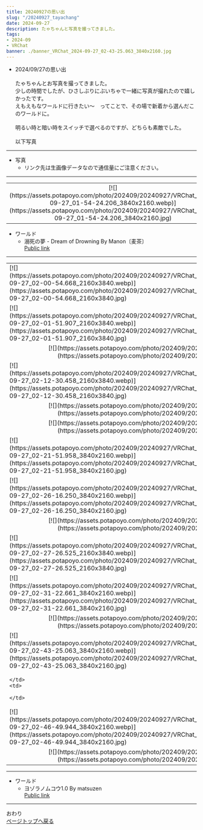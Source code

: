 ```yaml
---
title: 20240927の思い出
slug: "/20240927_tayachang"
date: 2024-09-27
description: たゃちゃんと写真を撮ってきました。
tags:
- 2024-09
- VRChat
banner: ./banner_VRChat_2024-09-27_02-43-25.063_3840x2160.jpg
---
```


+ 2024/09/27の思い出\
\
たゃちゃんとお写真を撮ってきました。  
少しの時間でしたが、ひさしぶりにぶいちゃで一緒に写真が撮れたので嬉しかったです。  
えもえもなワールドに行きたい〜　ってことで、その場で新着から選んだこのワールドに。  
\
明るい時と暗い時をスイッチで選べるのですが、どちらも素敵でした。  
\
以下写真

------------------------------
+ 写真
  + リンク先は生画像データなので通信量にご注意ください。
------------------------------

<table>
  <tr>
    <td colspan="2">
      <div align="center">
        [![](https://assets.potapoyo.com/photo/202409/20240927/VRChat_2024-09-27_01-54-24.206_3840x2160.webp)](https://assets.potapoyo.com/photo/202409/20240927/VRChat_2024-09-27_01-54-24.206_3840x2160.jpg)
      </div>
    </td>
  </tr>
</table>

+ ワールド
  + 溺死の夢 - Dream of Drowning By Manon〔麦茶〕\
  [Public link](https://vrchat.com/home/launch?worldId=wrld_0070e9c7-e484-41fb-be92-a09355ece9cf)

------------------------------

<table>
  <tr>
    <td>
      [![](https://assets.potapoyo.com/photo/202409/20240927/VRChat_2024-09-27_02-00-54.668_2160x3840.webp)](https://assets.potapoyo.com/photo/202409/20240927/VRChat_2024-09-27_02-00-54.668_2160x3840.jpg)
    </td>
    <td>
      [![](https://assets.potapoyo.com/photo/202409/20240927/VRChat_2024-09-27_02-01-25.518_2160x3840.webp)](https://assets.potapoyo.com/photo/202409/20240927/VRChat_2024-09-27_02-01-25.518_2160x3840.jpg)
    </td>
  </tr>
  <tr>
    <td>
      [![](https://assets.potapoyo.com/photo/202409/20240927/VRChat_2024-09-27_02-01-51.907_2160x3840.webp)](https://assets.potapoyo.com/photo/202409/20240927/VRChat_2024-09-27_02-01-51.907_2160x3840.jpg)
    </td>
    <td>
      [![](https://assets.potapoyo.com/photo/202409/20240927/VRChat_2024-09-27_02-09-28.754_2160x3840.webp)](https://assets.potapoyo.com/photo/202409/20240927/VRChat_2024-09-27_02-09-28.754_2160x3840.jpg)
    </td>
  </tr>
  <tr>
    <td colspan="2">
      <div align="center">
        [![](https://assets.potapoyo.com/photo/202409/20240927/VRChat_2024-09-27_02-06-45.055_3840x2160.webp)](https://assets.potapoyo.com/photo/202409/20240927/VRChat_2024-09-27_02-06-45.055_3840x2160.jpg)
      </div>
    </td>
  </tr>
  <tr>
    <td>
      [![](https://assets.potapoyo.com/photo/202409/20240927/VRChat_2024-09-27_02-12-30.458_2160x3840.webp)](https://assets.potapoyo.com/photo/202409/20240927/VRChat_2024-09-27_02-12-30.458_2160x3840.jpg)
    </td>
    <td>
      [![](https://assets.potapoyo.com/photo/202409/20240927/VRChat_2024-09-27_02-18-13.038_2160x3840.webp)](https://assets.potapoyo.com/photo/202409/20240927/VRChat_2024-09-27_02-18-13.038_2160x3840.jpg)
    </td>
  </tr>
  <tr>
    <td colspan="2">
      <div align="center">
        [![](https://assets.potapoyo.com/photo/202409/20240927/VRChat_2024-09-27_02-20-09.922_3840x2160.webp)](https://assets.potapoyo.com/photo/202409/20240927/VRChat_2024-09-27_02-20-09.922_3840x2160.jpg)
      </div>
    </td>
  </tr>
  <tr>
    <td colspan="2">
      <div align="center">
        [![](https://assets.potapoyo.com/photo/202409/20240927/VRChat_2024-09-27_02-21-39.416_3840x2160.webp)](https://assets.potapoyo.com/photo/202409/20240927/VRChat_2024-09-27_02-21-39.416_3840x2160.jpg)
      </div>
    </td>
  </tr>
  <tr>
    <td>
      [![](https://assets.potapoyo.com/photo/202409/20240927/VRChat_2024-09-27_02-21-51.958_3840x2160.webp)](https://assets.potapoyo.com/photo/202409/20240927/VRChat_2024-09-27_02-21-51.958_3840x2160.jpg)
    </td>
    <td>
      [![](https://assets.potapoyo.com/photo/202409/20240927/VRChat_2024-09-27_02-22-10.140_3840x2160.webp)](https://assets.potapoyo.com/photo/202409/20240927/VRChat_2024-09-27_02-22-10.140_3840x2160.jpg)
    </td>
  </tr>
  <tr>
    <td>
      [![](https://assets.potapoyo.com/photo/202409/20240927/VRChat_2024-09-27_02-26-16.250_3840x2160.webp)](https://assets.potapoyo.com/photo/202409/20240927/VRChat_2024-09-27_02-26-16.250_3840x2160.jpg)
    </td>
    <td>
      [![](https://assets.potapoyo.com/photo/202409/20240927/VRChat_2024-09-27_02-25-00.532_3840x2160.webp)](https://assets.potapoyo.com/photo/202409/20240927/VRChat_2024-09-27_02-25-00.532_3840x2160.jpg)
    </td>
  </tr>
  <tr>
    <td colspan="2">
      <div align="center">
        [![](https://assets.potapoyo.com/photo/202409/20240927/VRChat_2024-09-27_02-29-52.730_3840x2160.webp)](https://assets.potapoyo.com/photo/202409/20240927/VRChat_2024-09-27_02-29-52.730_3840x2160.jpg)
      </div>
    </td>
  </tr>
  <tr>
    <td>
      [![](https://assets.potapoyo.com/photo/202409/20240927/VRChat_2024-09-27_02-27-26.525_2160x3840.webp)](https://assets.potapoyo.com/photo/202409/20240927/VRChat_2024-09-27_02-27-26.525_2160x3840.jpg)
    </td>
    <td>
      [![](https://assets.potapoyo.com/photo/202409/20240927/VRChat_2024-09-27_02-33-50.558_2160x3840.webp)](https://assets.potapoyo.com/photo/202409/20240927/VRChat_2024-09-27_02-33-50.558_2160x3840.jpg)
    </td>
  </tr>
  <tr>
    <td>
      [![](https://assets.potapoyo.com/photo/202409/20240927/VRChat_2024-09-27_02-31-22.661_3840x2160.webp)](https://assets.potapoyo.com/photo/202409/20240927/VRChat_2024-09-27_02-31-22.661_3840x2160.jpg)
    </td>
    <td>
      [![](https://assets.potapoyo.com/photo/202409/20240927/VRChat_2024-09-27_02-35-54.790_3840x2160.webp)](https://assets.potapoyo.com/photo/202409/20240927/VRChat_2024-09-27_02-35-54.790_3840x2160.jpg)
    </td>
  </tr>
  <tr>
    <td colspan="2">
      <div align="center">
        [![](https://assets.potapoyo.com/photo/202409/20240927/VRChat_2024-09-27_02-41-40.968_3840x2160.webp)](https://assets.potapoyo.com/photo/202409/20240927/VRChat_2024-09-27_02-41-40.968_3840x2160.jpg)
      </div>
    </td>
  </tr>
  <tr>
    <td>
      [![](https://assets.potapoyo.com/photo/202409/20240927/VRChat_2024-09-27_02-43-25.063_3840x2160.webp)](https://assets.potapoyo.com/photo/202409/20240927/VRChat_2024-09-27_02-43-25.063_3840x2160.jpg)
    </td>
    <td>
      [![](https://assets.potapoyo.com/photo/202409/20240927/VRChat_2024-09-27_02-45-57.992_3840x2160.webp)](https://assets.potapoyo.com/photo/202409/20240927/VRChat_2024-09-27_02-45-57.992_3840x2160.jpg)
    </td>
  </tr>
  <tr>
    <td>

    </td>
    <td>

    </td>
  </tr>
  <tr>
    <td>
      [![](https://assets.potapoyo.com/photo/202409/20240927/VRChat_2024-09-27_02-46-49.944_3840x2160.webp)](https://assets.potapoyo.com/photo/202409/20240927/VRChat_2024-09-27_02-46-49.944_3840x2160.jpg)
    </td>
    <td>
      [![](https://assets.potapoyo.com/photo/202409/20240927/VRChat_2024-09-27_02-47-25.438_3840x2160.webp)](https://assets.potapoyo.com/photo/202409/20240927/VRChat_2024-09-27_02-47-25.438_3840x2160.jpg)
    </td>
  </tr>
  <tr>
    <td colspan="2">
      <div align="center">
        [![](https://assets.potapoyo.com/photo/202409/20240927/VRChat_2024-09-27_02-54-31.418_2160x3840.webp)](https://assets.potapoyo.com/photo/202409/20240927/VRChat_2024-09-27_02-54-31.418_2160x3840.jpg)
      </div>
    </td>
  </tr>
</table>

------------------------------

+ ワールド
  + ヨゾラノムコウ1․0 By matsuzen\
  [Public link](https://vrchat.com/home/launch?worldId=wrld_90082eb9-cde9-483c-b423-b09c1216db47)

------------------------------

おわり\
<a href="#">ページトップへ戻る</a>